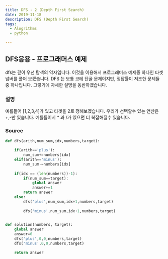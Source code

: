 ```yaml
---
title: DFS - 2 (Depth First Search)
date: 2019-11-18
description: DFS (Depth First Search)
tags:
  - Alogrithms
  - python

---
```

## DFS응용 - 프로그래머스 예제

dfs는 깊이 우선 탐색의 약자입니다. 이것을 이용해서 프로그래머스 예제중 하나인 타겟 넘버를 풀어 보겠습니다.
DFS 는 보통 코테 단골 문제이지만, 정답률이 저조한 문제들 중 하나입니다.
그렇기에 자세한 설명을 동반하겠습니다. 

### 설명
예를들어 [1,2,3,4]가 있고 타겟을 2로 정해보겠습니다. 우리가 선택할수 있는 연산은 +,-만 있습니다. 예를들어서 * 과 /가 있으면 더 복잡해질수 있습니다.





### Source
```python
def dfs(arith,num_sum,idx,numbers,target):

    if(arith=='plus'):
        num_sum+=numbers[idx]    
    elif(arith=='minus'):
        num_sum-=numbers[idx]   
    
    if(idx == (len(numbers))-1):
        if(num_sum==target):
            global answer
            answer+=1
        return answer
    else:    
        dfs('plus',num_sum,idx+1,numbers,target)
        
        dfs('minus',num_sum,idx+1,numbers,target)
    

def solution(numbers, target):
    global answer
    answer=0
    dfs('plus',0,0,numbers,target)
    dfs('minus',0,0,numbers,target)

    return answer

```